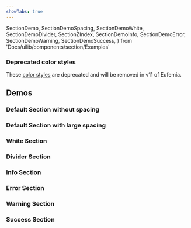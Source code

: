 ```yaml
---
showTabs: true
---
```


  SectionDemo,
  SectionDemoSpacing,
  SectionDemoWhite,
  SectionDemoDivider,
  SectionZIndex,
  SectionDemoInfo,
  SectionDemoError,
  SectionDemoWarning,
  SectionDemoSuccess,
} from 'Docs/uilib/components/section/Examples'

### Deprecated color styles

These [color styles](/uilib/components/section/deprecated/) are deprecated and will be removed in v11 of Eufemia.

## Demos

### Default Section without spacing

<SectionDemo />

### Default Section with large spacing

<SectionDemoSpacing />

### White Section

<SectionDemoWhite />

### Divider Section

<SectionDemoDivider />

### Info Section

<SectionDemoInfo />

### Error Section

<SectionDemoError />

### Warning Section

<SectionDemoWarning />

### Success Section

<SectionDemoSuccess />

<VisibleWhenVisualTest>
  <SectionZIndex />
</VisibleWhenVisualTest>
